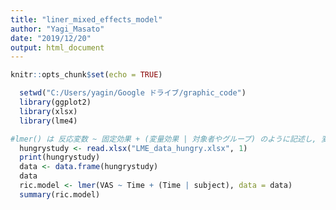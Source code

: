 ---
title: "liner_mixed_effects_model"
author: "Yagi_Masato"
date: "2019/12/20"
output: html_document
---

```{r setup, include=FALSE}
knitr::opts_chunk$set(echo = TRUE)
```

```{r load}
  setwd("C:/Users/yagin/Google ドライブ/graphic_code")
  library(ggplot2)
  library(xlsx)
  library(lme4)
```

```{r}
#lmer() は 反応変数 ~ 固定効果 + (変量効果 | 対象者やグループ) のように記述し, 変量効果の項はデザイン行列から (|)    により対象者ごとに区別される。
  hungrystudy <- read.xlsx("LME_data_hungry.xlsx", 1)
  print(hungrystudy)
  data <- data.frame(hungrystudy)
  data
  ric.model <- lmer(VAS ~ Time + (Time | subject), data = data)
  summary(ric.model)
```